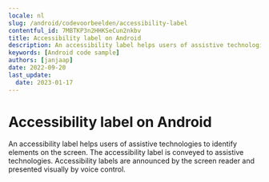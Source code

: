 ```yaml
---
locale: nl
slug: /android/codevoorbeelden/accessibility-label
contentful_id: 7MBTKP3n2HHKSeCun2nkbv
title: Accessibility label on Android
description: An accessibility label helps users of assistive technologies to identify elements on the screen.
keywords: [Android code sample]
authors: [janjaap]
date: 2022-09-20
last_update:
  date: 2023-01-17
---
```


# Accessibility label on Android

An accessibility label helps users of assistive technologies to identify elements on the screen. The accessibility label is conveyed to assistive technologies. Accessibility labels are announced by the screen reader and presented visually by voice control.

<CodeSample id="accessibility-label" locale="nl" platform="android"/>
